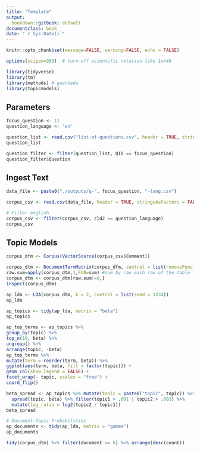 ```yaml
---
title: "Template"
output:
  bookdown::gitbook: default
documentclass: book
date: "`r Sys.Date()`"
---
```


```r
knitr::opts_chunk$set(message=FALSE, warning=FALSE, echo = FALSE)

options(scipen=999)  # turn-off scientific notation like 1e+48

library(tidyverse)
library(tm)
library(methods) # quanteda
library(topicmodels)

```


## Parameters


```r

focus_question <- 11
question_language <- "en"

question_list <- read.csv("list-of-questions.csv", header = TRUE, stringsAsFactors = FALSE, encoding="UTF-8")
question_list

question_filter <- filter(question_list, QID == focus_question)
question_filter$Question


```


## Ingest Text


```r

data_file <- paste0("./outputs/q-", focus_question, "-lang.csv")

corpus_csv <- read.csv(data_file, header = TRUE, stringsAsFactors = FALSE, encoding="UTF-8")

# Filter english
corpus_csv <- filter(corpus_csv, cld2 == question_language)
corpus_csv

```

## Topic Models

```r

corpus_dfm <- Corpus(VectorSource(corpus_csv$Comment))

corpus_dtm <- DocumentTermMatrix(corpus_dfm, control = list(removePunctuation = TRUE, stopwords = TRUE))
raw.sum=apply(corpus_dtm,1,FUN=sum) #sum by raw each raw of the table
corpus_dtm <- corpus_dtm[raw.sum!=0,]
inspect(corpus_dtm)

ap_lda <- LDA(corpus_dtm, k = 2, control = list(seed = 1234))
ap_lda

ap_topics <- tidy(ap_lda, matrix = "beta")
ap_topics

ap_top_terms <- ap_topics %>%
group_by(topic) %>%
top_n(10, beta) %>%
ungroup() %>%
arrange(topic, -beta)
ap_top_terms %>%
mutate(term = reorder(term, beta)) %>%
ggplot(aes(term, beta, fill = factor(topic))) +
geom_col(show.legend = FALSE) +
facet_wrap(~ topic, scales = "free") +
coord_flip()

beta_spread <- ap_topics %>% mutate(topic = paste0("topic", topic)) %>%
  spread(topic, beta) %>% filter(topic1 > .001 | topic2 > .001) %>%
  mutate(log_ratio = log2(topic2 / topic1))
beta_spread

# Document-Topic Probabilities
ap_documents <- tidy(ap_lda, matrix = "gamma")
ap_documents

tidy(corpus_dtm) %>% filter(document == 6) %>% arrange(desc(count))

```



